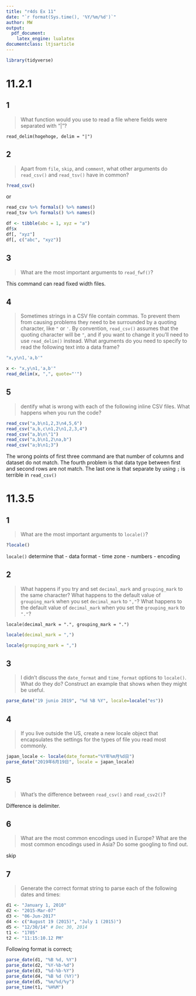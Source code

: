 ```yaml
---
title: "r4ds Ex 11"
date: "`r format(Sys.time(), '%Y/%m/%d')`"
author: MW
output: 
  pdf_document: 
    latex_engine: lualatex
documentclass: ltjsarticle
---
```


```r
library(tidyverse)
```


# 11.2.1
## 1
>    
> What function would you use to read a file where fields were separated with “|”?
> 

```
read_delim(hogehoge, delim = "|")
```
  
## 2
>  
> Apart from `file`, `skip`, and `comment`, what other arguments do `read_csv()` and `read_tsv()` have in common?
>

```r
?read_csv()
```

or 

```r
read_csv %>% formals() %>% names()
read_tsv %>% formals() %>% names()
```

```r
df <- tibble(abc = 1, xyz = "a")
df$x
df[, "xyz"]
df[, c("abc", "xyz")]
```

## 3
>
> What are the most important arguments to `read_fwf()`?
>

This command can read fixed width files.

## 4
>  
> Sometimes strings in a CSV file contain commas. To prevent them from causing problems they need to be surrounded by a quoting character, like `"` or `'`. By convention, `read_csv()` assumes that the quoting character will be `"`, and if you want to change it you’ll need to use `read_delim()` instead. What arguments do you need to specify to read the following text into a data frame?
>

```r
"x,y\n1,'a,b'"

```

```r
x <- "x,y\n1,'a,b'"
read_delim(x, ",", quote="'")
```


## 5
> 
> dentify what is wrong with each of the following inline CSV files. What happens when you run the code?
> 

```r
read_csv("a,b\n1,2,3\n4,5,6")
read_csv("a,b,c\n1,2\n1,2,3,4")
read_csv("a,b\n\"1")
read_csv("a,b\n1,2\na,b")
read_csv("a;b\n1;3")
```

The wrong points of first three command are that number of columns and dataset do not match.
The fourth problem is that data type between first and second rows are not match.
The last one is that separate by using `;` is terrible in `read_csv()`



# 11.3.5
## 1
>
> What are the most important arguments to `locale()`?
>

```r
?locale()
```

`locale()` determine that 
- data format 
- time zone
- numbers
- encoding

## 2
>
> What happens if you try and set `decimal_mark` and `grouping_mark` to the same character? What happens to the default value of `grouping_mark` when you set `decimal_mark` to `","`? What happens to the default value of `decimal_mark` when you set the `grouping_mark` to `"."`?
>

```
locale(decimal_mark = ".", grouping_mark = ".")
```

```r
locale(decimal_mark = ",")
```

```r
locale(grouping_mark = ",")
```


## 3
>
> I didn’t discuss the `date_format` and `time_format` options to `locale()`. What do they do? Construct an example that shows when they might be useful.
>

```r
parse_date("19 junio 2019", "%d %B %Y", locale=locale("es"))
```

## 4
>
> If you live outside the US, create a new locale object that encapsulates the settings for the types of file you read most commonly.
>

```r
japan_locale <- locale(date_format="%Y年%m月%d日")
parse_date("2019年6月19日", locale = japan_locale)
```

## 5
>
> What’s the difference between `read_csv()` and `read_csv2()`? 
>

Difference is delimiter.

## 6
>
> What are the most common encodings used in Europe? What are the most common encodings used in Asia? Do some googling to find out. 
>

skip

## 7 
>
> Generate the correct format string to parse each of the following dates and times:
> 

```r
d1 <- "January 1, 2010"
d2 <- "2015-Mar-07"
d3 <- "06-Jun-2017"
d4 <- c("August 19 (2015)", "July 1 (2015)")
d5 <- "12/30/14" # Dec 30, 2014
t1 <- "1705"
t2 <- "11:15:10.12 PM"
```

Following format is correct;

```r
parse_date(d1, "%B %d, %Y")
parse_date(d2, "%Y-%b-%d")
parse_date(d3, "%d-%b-%Y")
parse_date(d4, "%B %d (%Y)")
parse_date(d5, "%m/%d/%y")
parse_time(t1, "%H%M")
```
